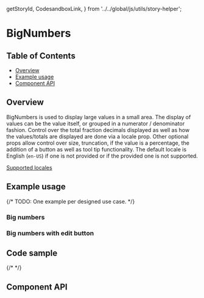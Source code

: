   getStoryId,
  CodesandboxLink,
} from '../../global/js/utils/story-helper';

# BigNumbers

## Table of Contents

- [Overview](#overview)
- [Example usage](#example-usage)
- [Component API](#component-api)

## Overview

BigNumbers is used to display large values in a small area. The display of
values can be the value itself, or grouped in a numerator / denominator fashion.
Control over the total fraction decimals displayed as well as how the
values/totals are displayed are done via a locale prop. Other optional props
allow control over size, truncation, if the value is a percentage, the addition
of a button as well as tool tip functionality. The default locale is English
(`en-US`) if one is not provided or if the provided one is not supported.

[Supported locales](https://developer.mozilla.org/en-US/docs/Web/JavaScript/Reference/Global_Objects/Intl/NumberFormat/NumberFormat#locales)

## Example usage

{/* TODO: One example per designed use case. */}

### Big numbers

<Canvas>
  <Story id={getStoryId(BigNumbers.displayName, 'big-numbers')} />
</Canvas>

### Big numbers with edit button

<Canvas>
  <Story id={getStoryId(BigNumbers.displayName, 'with-edit-button')} />
</Canvas>

## Code sample

{/* <CodesandboxLink exampleDirectory="BigNumbers" /> */}

## Component API

<ArgsTable />
